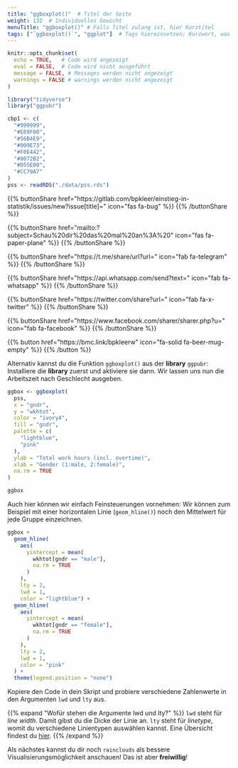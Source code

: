 ```yaml
---
title: "ggboxplot()"  # Titel der Seite
weight: 132  # Individuelles Gewicht 
menuTitle: "ggboxplot()" # Falls Titel zulang ist, hier Kurztitel
tags: ["`ggboxplot()`", "ggplot"]  # Tags hiereinsetzen; Kurzwort, was auf der Seite passsiert
---
```

```r
knitr::opts_chunk$set(
  echo = TRUE,   # Code wird angezeigt
  eval = FALSE,  # Code wird nicht ausgeführt
  message = FALSE, # Messages werden nicht angezeigt
  warnings = FALSE # warnings werden nicht angezeigt
)

library("tidyverse")
library("ggpubr")

cbp1 <- c(
  "#999999", 
  "#E69F00",
  "#56B4E9",
  "#009E73",
  "#F0E442", 
  "#0072B2",
  "#D55E00",
  "#CC79A7"
)
pss <- readRDS("./data/pss.rds")
```

{{% buttonShare href=\"https\:\/\/gitlab.com\/bpkleer\/einstieg-in-statistik\/issues\/new?issue[title]=\" icon=\"fas fa-bug\" %}} {{% /buttonShare %}} 

{{% buttonShare href=\"mailto\:?subject=Schau\%20dir\%20das\%20mal\%20an\%3A\%20\" icon=\"fas fa-paper-plane\" %}} {{% /buttonShare %}}

{{% buttonShare href=\"https\:\/\/t.me\/share\/url?url=\" icon=\"fab fa-telegram\" %}} {{% /buttonShare %}}

{{% buttonShare href=\"https\:\/\/api.whatsapp.com\/send?text=\" icon=\"fab fa-whatsapp\" %}} {{% /buttonShare %}}

{{% buttonShare href=\"https\:\/\/twitter.com\/share?url=\" icon=\"fab fa-x-twitter\" %}} {{% /buttonShare %}}

{{% buttonShare href=\"https\:\/\/www.facebook.com\/sharer\/sharer.php?u=\" icon=\"fab fa-facebook\" %}} {{% /buttonShare %}}

{{% button href=\"https\:\/\/bmc.link\/bpkleerw\" icon=\"fa-solid fa-beer-mug-empty\" %}} {{% /button %}}

Alternativ kannst du die Funktion `ggboxplot()` aus der **library** `ggpubr`: Installiere die **library** zuerst und aktiviere sie dann. Wir lassen uns nun die Arbeitszeit nach Geschlecht ausgeben.
```r
ggbox <- ggboxplot(
  pss,
  x = "gndr",              
  y = "wkhtot",             
  color = "ivory4",
  fill = "gndr",
  palette = c(
    "lightblue", 
    "pink"
  ),
  ylab = "Total work hours (incl. overtime)",
  xlab = "Gender (1:male, 2:female)",
  na.rm = TRUE
) 

ggbox
```

Auch hier können wir einfach Feinsteuerungen vornehmen: Wir können zum Beispiel mit einer horizontalen Linie (`geom_hline()`) noch den Mittelwert für jede Gruppe einzeichnen. 
```r
ggbox +
  geom_hline(
    aes(
      yintercept = mean(
        wkhtot[gndr == "male"], 
        na.rm = TRUE
      )
    ),
    lty = 2,
    lwd = 1,
    color = "lightblue") + 
  geom_hline(
    aes(
      yintercept = mean(
        wkhtot[gndr == "female"], 
        na.rm = TRUE
      )
    ),
    lty = 2,
    lwd = 1, 
    color = "pink"
  ) +
  theme(legend.position = "none")
```

Kopiere den Code in dein Skript und probiere verschiedene Zahlenwerte in den Argumenten `lwd` und `lty` aus.

{{% expand \"Wofür stehen die Argumente lwd und lty?\" %}}
`lwd` steht für *line width*. Damit gibst du die Dicke der Linie an. `lty` steht für *linetype*, womit du verschiedene Linientypen auswählen kannst. Eine Übersicht findest du [hier](http://www.cookbook-r.com/Graphs/Shapes_and_line_types/).
{{% /expand %}}

Als nächstes kannst du dir noch `rainclouds` als bessere Visualisierungsmöglichkeit anschauen! Das ist aber **freiwillig**!